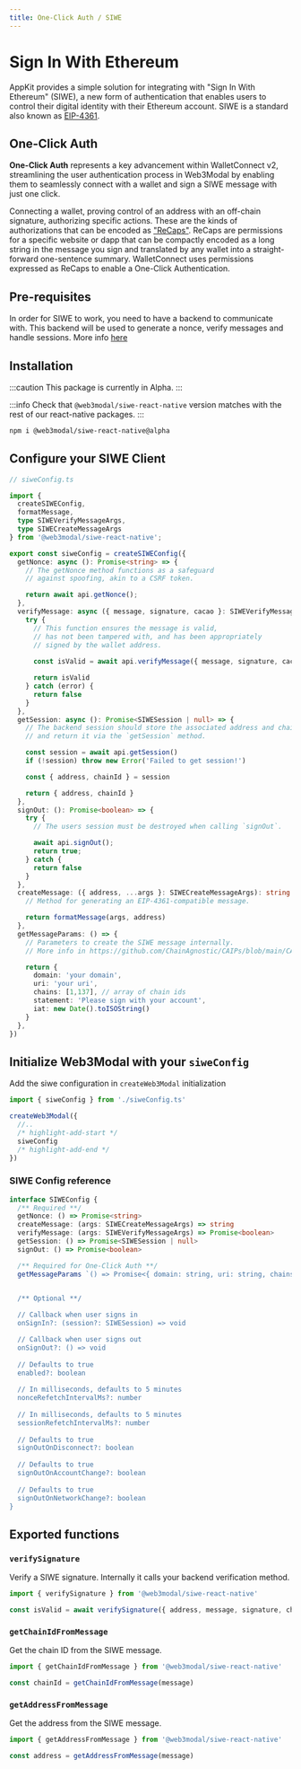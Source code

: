 ```yaml
---
title: One-Click Auth / SIWE
---
```



# Sign In With Ethereum

AppKit provides a simple solution for integrating with "Sign In With Ethereum" (SIWE), a new form of authentication that enables users to control their digital identity with their Ethereum account.
SIWE is a standard also known as [EIP-4361](https://docs.login.xyz/general-information/siwe-overview/eip-4361).

## One-Click Auth

**One-Click Auth** represents a key advancement within WalletConnect v2, streamlining the user authentication process in Web3Modal by enabling them to seamlessly connect with a wallet and sign a SIWE message with just one click.

Connecting a wallet, proving control of an address with an off-chain signature, authorizing specific actions. These are the kinds of authorizations that can be encoded as ["ReCaps"](https://eips.ethereum.org/EIPS/eip-5573). ReCaps are permissions for a specific website or dapp that can be compactly encoded as a long string in the message you sign and translated by any wallet into a straight-forward one-sentence summary.
WalletConnect uses permissions expressed as ReCaps to enable a One-Click Authentication.

## Pre-requisites
In order for SIWE to work, you need to have a backend to communicate with. This backend will be used to generate a nonce, verify messages and handle sessions.
More info [here](https://docs.login.xyz/sign-in-with-ethereum/quickstart-guide/implement-the-backend)

## Installation
:::caution
This package is currently in Alpha.
:::

:::info
Check that `@web3modal/siwe-react-native` version matches with the rest of our react-native packages.
:::

```bash npm2yarn
npm i @web3modal/siwe-react-native@alpha
```


## Configure your SIWE Client

```ts
// siweConfig.ts

import {
  createSIWEConfig,
  formatMessage,
  type SIWEVerifyMessageArgs,
  type SIWECreateMessageArgs
} from '@web3modal/siwe-react-native';

export const siweConfig = createSIWEConfig({
  getNonce: async (): Promise<string> => {
    // The getNonce method functions as a safeguard
    // against spoofing, akin to a CSRF token.

    return await api.getNonce();
  },
  verifyMessage: async ({ message, signature, cacao }: SIWEVerifyMessageArgs): Promise<boolean> => {
    try {
      // This function ensures the message is valid,
      // has not been tampered with, and has been appropriately
      // signed by the wallet address.
      
      const isValid = await api.verifyMessage({ message, signature, cacao })

      return isValid
    } catch (error) {
      return false
    }
  },
  getSession: async (): Promise<SIWESession | null> => {
    // The backend session should store the associated address and chainId
    // and return it via the `getSession` method.

    const session = await api.getSession()
    if (!session) throw new Error('Failed to get session!')

    const { address, chainId } = session

    return { address, chainId }
  },
  signOut: (): Promise<boolean> => {
    try {
      // The users session must be destroyed when calling `signOut`.

      await api.signOut();
      return true;
    } catch {
      return false
    }
  },
  createMessage: ({ address, ...args }: SIWECreateMessageArgs): string => {
    // Method for generating an EIP-4361-compatible message.

    return formatMessage(args, address)
  },
  getMessageParams: () => {
    // Parameters to create the SIWE message internally.
    // More info in https://github.com/ChainAgnostic/CAIPs/blob/main/CAIPs/caip-222.method

    return {
      domain: 'your domain',
      uri: 'your uri',
      chains: [1,137], // array of chain ids
      statement: 'Please sign with your account',
      iat: new Date().toISOString()
    }
  },
})
```

## Initialize Web3Modal with your `siweConfig`
Add the siwe configuration in `createWeb3Modal` initialization

```ts
import { siweConfig } from './siweConfig.ts'

createWeb3Modal({
  //..
  /* highlight-add-start */
  siweConfig
  /* highlight-add-end */
})
```

### SIWE Config reference

```ts
interface SIWEConfig {
  /** Required **/
  getNonce: () => Promise<string>
  createMessage: (args: SIWECreateMessageArgs) => string
  verifyMessage: (args: SIWEVerifyMessageArgs) => Promise<boolean>
  getSession: () => Promise<SIWESession | null>
  signOut: () => Promise<boolean>

  /** Required for One-Click Auth **/
  getMessageParams `() => Promise<{ domain: string, uri: string, chains: number[], statement: string }>


  /** Optional **/
  
  // Callback when user signs in
  onSignIn?: (session?: SIWESession) => void

  // Callback when user signs out
  onSignOut?: () => void
  
  // Defaults to true
  enabled?: boolean
  
  // In milliseconds, defaults to 5 minutes
  nonceRefetchIntervalMs?: number
  
  // In milliseconds, defaults to 5 minutes
  sessionRefetchIntervalMs?: number
  
  // Defaults to true
  signOutOnDisconnect?: boolean
  
  // Defaults to true
  signOutOnAccountChange?: boolean
  
  // Defaults to true
  signOutOnNetworkChange?: boolean
}
```

## Exported functions

### `verifySignature`

Verify a SIWE signature. Internally it calls your backend verification method.

```ts
import { verifySignature } from '@web3modal/siwe-react-native'

const isValid = await verifySignature({ address, message, signature, chainId, projectId })
```

### `getChainIdFromMessage`

Get the chain ID from the SIWE message.

```ts
import { getChainIdFromMessage } from '@web3modal/siwe-react-native'

const chainId = getChainIdFromMessage(message)
```

### `getAddressFromMessage`

Get the address from the SIWE message.

```ts
import { getAddressFromMessage } from '@web3modal/siwe-react-native'

const address = getAddressFromMessage(message)
```